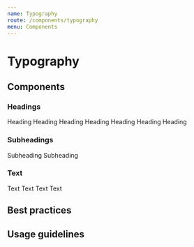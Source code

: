 ```yaml
---
name: Typography
route: /components/typography
menu: Components
---
```





# Typography

## Components

### Headings

<Playground wrapper={Wrapper}>
  <Fragment>
    <Heading element="h3" size={Heading.KILO}>Heading</Heading>
    <Heading element="h3" size={Heading.MEGA}>Heading</Heading>
    <Heading element="h3" size={Heading.GIGA}>Heading</Heading>
    <Heading element="h3" size={Heading.TERA}>Heading</Heading>
    <Heading element="h3" size={Heading.PETA}>Heading</Heading>
    <Heading element="h3" size={Heading.EXA}>Heading</Heading>
    <Heading element="h3" size={Heading.ZETTA}>Heading</Heading>
  </Fragment>
</Playground>

<PropTable component={Heading}/>

### Subheadings

<Playground wrapper={Wrapper}>
  <Fragment>
    <SubHeading element="h3" size={SubHeading.KILO}>Subheading</Subheading>
    <SubHeading element="h3" size={SubHeading.MEGA}>Subheading</Subheading>
  </Fragment>
</Playground>

<PropTable component={SubHeading}/>


### Text

<Playground wrapper={Wrapper}>
  <Fragment>
    <Text>Text</Text>
    <Text bold size={Text.KILO}>Text</Text>
    <Text italic size={Text.KILO}>Text</Text>
    <Text element="span" size={Text.MEGA}>Text</Text>
  </Fragment>
</Playground>

<PropTable component={Text}/>


## Best practices

## Usage guidelines
